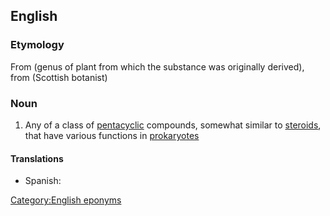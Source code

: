 ==English==

===Etymology===
From {{taxlink|Hopea|genus|ver=190726}} (genus of plant from which the substance was originally derived), from {{w|John_Hope_(botanist)|J Hope}} (Scottish botanist)

===Noun===
{{wikipedia|hopanoids}}
{{en-noun}}

# {{lb|en|biochemistry}} Any of a class of [[pentacyclic]] compounds, somewhat similar to [[steroid]]s, that have various functions in [[prokaryote]]s

====Translations====
{{trans-top|class of pentacyclic compounds}}
* Spanish: {{t|es|hopanoide}}
{{trans-mid}}
{{trans-bottom}}

[[Category:English eponyms]]